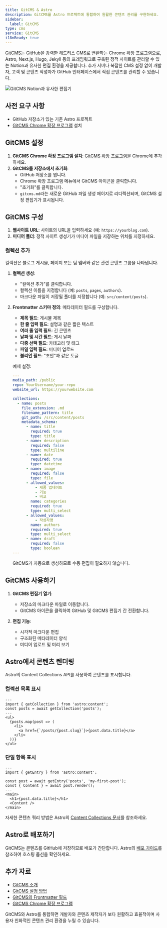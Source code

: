 ```yaml
---
title: GitCMS & Astro
description: GitCMS를 Astro 프로젝트에 통합하여 원활한 콘텐츠 관리를 구현하세요.
sidebar:
  label: GitCMS
type: cms
service: GitCMS
i18nReady: true
---
```


[GitCMS](https://gitcms.blog)는 GitHub을 강력한 헤드리스 CMS로 변환하는 Chrome 확장 프로그램으로, Astro, Next.js, Hugo, Jekyll 등의 프레임워크로 구축된 정적 사이트를 관리할 수 있는 Notion과 유사한 편집 환경을 제공합니다. 추가 서버나 복잡한 CMS 설정 없이 개발자, 고객 및 콘텐츠 작성자가 GitHub 인터페이스에서 직접 콘텐츠를 관리할 수 있습니다.

![GitCMS Notion과 유사한 편집기](https://gitcms.blog/images/gitcms-editor-for-astro.webp)

## 사전 요구 사항
- GitHub 저장소가 있는 기존 Astro 프로젝트
- [GitCMS Chrome 확장 프로그램](https://gitcms.blog) 설치

## GitCMS 설정
1. **GitCMS Chrome 확장 프로그램 설치**: [GitCMS 확장 프로그램](https://gitcms.blog)을 Chrome에 추가하세요.
2. **GitCMS를 저장소에서 초기화**:
   - GitHub 저장소를 엽니다.
   - Chrome 확장 프로그램 메뉴에서 GitCMS 아이콘을 클릭합니다.
   - "초기화"를 클릭합니다.
   - `gitcms.md`라는 새로운 GitHub 파일 생성 페이지로 리디렉션되며, GitCMS 설정 편집기가 표시됩니다.

## GitCMS 구성
1. **웹사이트 URL**: 사이트의 URL을 입력하세요 (예: `https://yourblog.com`).
2. **미디어 폴더**: 정적 사이트 생성기가 미디어 파일을 저장하는 위치를 지정하세요.

### 컬렉션 추가
컬렉션은 블로그 게시물, 페이지 또는 팀 멤버와 같은 관련 콘텐츠 그룹을 나타냅니다.

1. **컬렉션 생성**:
   - "컬렉션 추가"를 클릭합니다.
   - 컬렉션 이름을 지정합니다 (예: `posts`, `pages`, `authors`).
   - 마크다운 파일이 저장될 폴더를 지정합니다 (예: `src/content/posts`).

2. **Frontmatter 스키마 정의**:
   메타데이터 필드를 구성합니다.
   - **제목 필드**: 게시물 제목
   - **한 줄 입력 필드**: 설명과 같은 짧은 텍스트
   - **여러 줄 입력 필드**: 긴 콘텐츠
   - **날짜 및 시간 필드**: 게시 날짜
   - **다중 선택 필드**: 카테고리 및 태그
   - **파일 입력 필드**: 미디어 업로드
   - **불리언 필드**: "초안"과 같은 토글

   예제 설정:
   ```yaml
   ---
   media_path: /public
   repo: YourUsername/your-repo
   website_url: https://yourwebsite.com
   
   collections:
     - name: posts
       file_extension: .md
       filename_pattern: title
       git_path: /src/content/posts
       metadata_schema:
         - name: title
           required: true
           type: title
         - name: description
           required: false
           type: multiline
         - name: date
           required: true
           type: datetime
         - name: image
           required: false
           type: file
         - allowed_values:
             - 제품 업데이트
             - 기능
             - 비교
           name: categories
           required: true
           type: multi_select
         - allowed_values:
             - 작성자명
           name: authors
           required: true
           type: multi_select
         - name: draft
           required: false
           type: boolean
   ---
   ```
   GitCMS가 자동으로 생성하므로 수동 편집이 필요하지 않습니다.

## GitCMS 사용하기
1. **GitCMS 편집기 열기**:
   - 저장소의 마크다운 파일로 이동합니다.
   - GitCMS 아이콘을 클릭하여 GitHub 및 GitCMS 편집기 간 전환합니다.

2. **편집 기능**:
   - 시각적 마크다운 편집
   - 구조화된 메타데이터 양식
   - 미디어 업로드 및 미리 보기

## Astro에서 콘텐츠 렌더링
Astro의 Content Collections API를 사용하여 콘텐츠를 표시합니다.

### 컬렉션 목록 표시
```tsx
---
import { getCollection } from 'astro:content';
const posts = await getCollection('posts');
---
<ul>
  {posts.map(post => (
    <li>
      <a href={`/posts/{post.slug}`}>{post.data.title}</a>
    </li>
  ))}
</ul>
```

### 단일 항목 표시
```tsx
---
import { getEntry } from 'astro:content';

const post = await getEntry('posts', 'my-first-post');
const { Content } = await post.render();
---
<main>
  <h1>{post.data.title}</h1>
  <Content />
</main>
```
자세한 콘텐츠 쿼리 방법은 Astro의 [Content Collections 문서](https://docs.astro.build/en/guides/content-collections/)를 참조하세요.

## Astro로 배포하기
GitCMS는 콘텐츠를 GitHub에 저장하므로 배포가 간단합니다. Astro의 [배포 가이드](https://docs.astro.build/en/guides/deploy/)를 참조하여 호스팅 옵션을 확인하세요.

## 추가 자료
- [GitCMS 소개](https://gitcms.blog/posts/introducing-gitcms/)
- [GitCMS 설정 방법](https://gitcms.blog/posts/how-to-configure-gitcms/)
- [GitCMS의 Frontmatter 필드](https://gitcms.blog/posts/frontmatter-editor/)
- [GitCMS Chrome 확장 프로그램](https://gitcms.blog)

GitCMS와 Astro를 통합하면 개발자와 콘텐츠 제작자가 보다 원활하고 효율적이며 사용자 친화적인 콘텐츠 관리 환경을 누릴 수 있습니다.

